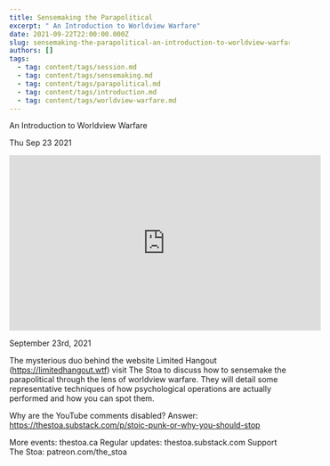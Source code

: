 ```yaml
---
title: Sensemaking the Parapolitical
excerpt: " An Introduction to Worldview Warfare"
date: 2021-09-22T22:00:00.000Z
slug: sensemaking-the-parapolitical-an-introduction-to-worldview-warfare
authors: []
tags:
  - tag: content/tags/session.md
  - tag: content/tags/sensemaking.md
  - tag: content/tags/parapolitical.md
  - tag: content/tags/introduction.md
  - tag: content/tags/worldview-warfare.md
---
```




 An Introduction to Worldview Warfare

Thu Sep 23 2021

<iframe width="560" height="315" src="https://www.youtube.com/embed/0XTPAhroiNA" title="Sensemaking the Parapolitical: An Introduction to Worldview Warfare w/ Son of Korg and Ezekiel-73" frameborder="0" allow="accelerometer; autoplay; clipboard-write; encrypted-media; gyroscope; picture-in-picture" allowfullscreen ></iframe>

September 23rd, 2021

The mysterious duo behind the website Limited Hangout (https://limitedhangout.wtf) visit The Stoa to discuss how to sensemake the parapolitical through the lens of worldview warfare. They will detail some representative techniques of how psychological operations are actually performed and how you can spot them.

Why are the YouTube comments disabled? Answer: https://thestoa.substack.com/p/stoic-punk-or-why-you-should-stop

More events: thestoa.ca
Regular updates: thestoa.substack.com
Support The Stoa: patreon.com/the_stoa


